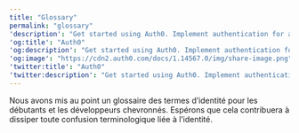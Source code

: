 ---
title: "Glossary"
permalink: "glossary"
'description': "Get started using Auth0. Implement authentication for any kind of application in minutes."
'og:title': "Auth0"
'og:description': "Get started using Auth0. Implement authentication for any kind of application in minutes."
'og:image': "https://cdn2.auth0.com/docs/1.14567.0/img/share-image.png"
'twitter:title': "Auth0"
'twitter:description': "Get started using Auth0. Implement authentication for any kind of application in minutes."
---


Nous avons mis au point un glossaire des termes d’identité pour les débutants et les développeurs chevronnés. Espérons que cela contribuera à dissiper toute confusion terminologique liée à l’identité.

<GlossaryFR />
